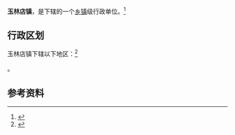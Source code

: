 {{中国乡级行政区|37/06/12/106/000}}

'''玉林店镇'''，是{{PRC admin/fullname|37/06/12/106/000|3}}下辖的一个[[乡镇|乡镇]]级行政单位。<ref>{{PRC admin/ref sgc|{{PRC admin/parent|37/06/12/106/000}}}}</ref>

== 行政区划 ==

玉林店镇下辖以下地区：<ref>{{PRC admin/ref sgc|37/06/12/106/000}}</ref>

{{PRC admin/children|37/06/12/106/000}}。

== 参考资料 ==

{{reflist}}

{{行政区划小作品}}
{{PRC admin/navcat|37/06/12/106/000}}